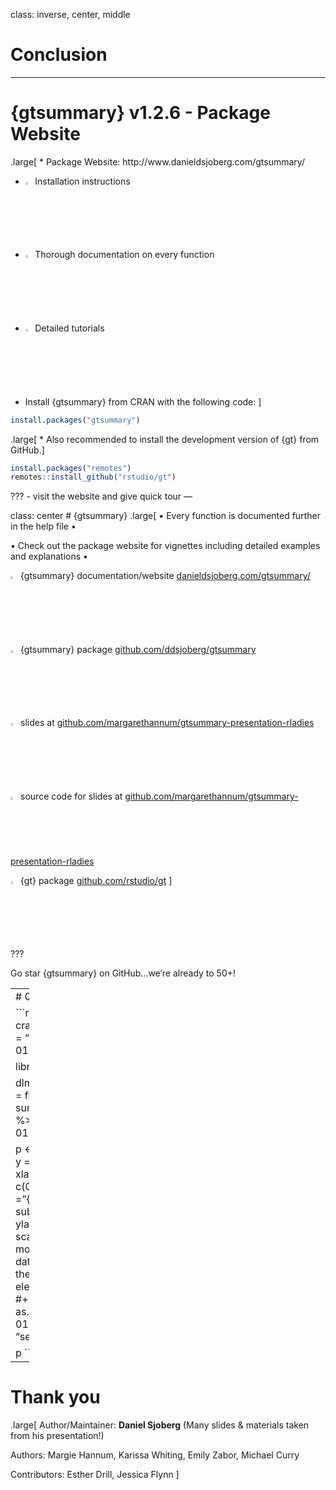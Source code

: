 class: inverse, center, middle

# Conclusion

---

# {gtsummary} v1.2.6 - Package Website

.large[
* Package Website: http://www.danieldsjoberg.com/gtsummary/

  * <img src = "images/open-book-white.png" width="2.4%" height="2.4%"> Installation instructions
  
  * <img src = "images/open-book-white.png" width="2.4%" height="2.4%"> Thorough documentation on every function
  
  * <img src = "images/open-book-white.png" width="2.4%" height="2.4%"> Detailed tutorials 
  
* Install {gtsummary} from CRAN with the following code: 
]

``` r
install.packages("gtsummary")          
```

.large[
* Also recommended to install the development version of {gt} from GitHub.
]
``` r
install.packages("remotes")
remotes::install_github("rstudio/gt")        
```



???
- visit the website and give quick tour
---

class: center
# {gtsummary}
.large[
• Every function is documented further in the help file •

• Check out the package website for vignettes including detailed examples and explanations •

<img src = "images/open-book-white.png" width="2.4%" height="2.4%"> {gtsummary} documentation/website <a href="http://www.danieldsjoberg.com/gtsummary/">danieldsjoberg.com/gtsummary/</a>

<img src = "images/github_icon.png" width="2.4%" height="2.4%"> {gtsummary} package <a href="https://github.com/ddsjoberg/gtsummary">github.com/ddsjoberg/gtsummary</a>

<img src = "images/slide_show_icon.png" width="2.4%" height="2.4%"> slides at <a href="https://github.com/margarethannum/gtsummary-presentation-rladies">github.com/margarethannum/gtsummary-presentation-rladies</a>  

<img src = "images/github_icon.png" width="2.4%" height="2.4%"> source code for slides at <a href="https://github.com/margarethannum/gtsummary-presentation-rladies">github.com/margarethannum/gtsummary-presentation-rladies</a>

<img src = "images/github_icon.png" width="2.4%" height="2.4%"> {gt} package <a href="https://github.com/rstudio/gt">github.com/rstudio/gt</a>
]

???

Go star {gtsummary} on GitHub...we're already to 50+!


---
# Questions?

```r
dl <- cranlogs::cran_downloads(packages = "gtsummary", from = "2019-05-01", to = "last-day")

library(lubridate)
library(scales)

dlmonth <- dl %>% 
  group_by(month = floor_date(date, "month")) %>% 
  summarize(amount = sum(count)) %>% 
  filter(month != "2020-02-01")

p <- ggplot(dlmonth, aes(x = month, y = amount)) +
  geom_line() + 
  xlab("") +
  coord_cartesian(ylim = c(0,1100)) +
  labs(
    title = "{gtsummary} CRAN downloads",
    subtitle = "source: cranlogs"
  ) +
  ylab("Downloads/Month") +
  # scale_x_date(
  #   date_breaks = "1 month",
  #   labels = date_format("%m-%Y")) +
  theme(axis.text.x = element_text(angle = 60, hjust = 1))  #+
   # geom_vline(xintercept = as.numeric(as.Date("2019-05-01")),
   #            linetype = 4,
   #            color = "seagreen")
  

p
```

---
# Thank you

.large[
Author/Maintainer: **Daniel Sjoberg** (Many slides & materials taken from his presentation!)

Authors: Margie Hannum, Karissa Whiting, Emily Zabor, Michael Curry

Contributors: Esther Drill, Jessica Flynn
]
